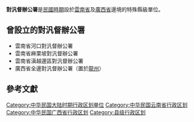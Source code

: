 {{unreferenced|time=2018-09-02T14:32:54+00:00}}
{{expand|time=2010-06-04T07:32:25+00:00}}
'''對汎督辦公署'''是[[民國時期|民國時期]]設於[[雲南省_(中華民國)|雲南省]]及[[廣西省|廣西省]]邊境的特殊縣級單位。

== 曾設立的對汎督辦公署 ==
*雲南省河口對汎督辦公署
*雲南省麻栗坡對汎督辦公署
*雲南省滇越邊區對汎督辦公署
*廣西省全邊對汎督辦公署（置於[[龍州|龍州]]）

==參考文獻==
<div class="references-small">
<references></references>
</div>

[[Category:中华民国大陆时期行政区划单位|Category:中华民国大陆时期行政区划单位]]
[[Category:中华民国云南省行政区划|Category:中华民国云南省行政区划]]
[[Category:中华民国广西省行政区划|Category:中华民国广西省行政区划]]
[[Category:县级行政区划|Category:县级行政区划]]